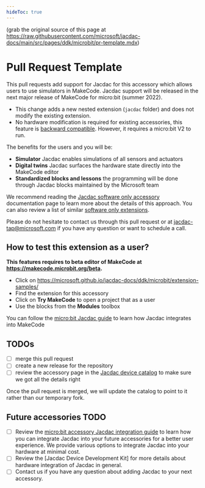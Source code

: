 ```yaml
---
hideToc: true
---
```


(grab the original source of this page at https://raw.githubusercontent.com/microsoft/jacdac-docs/main/src/pages/ddk/microbit/pr-template.mdx)

# Pull Request Template

This pull requests add support for Jacdac for this accessory
which allows users to use simulators in MakeCode. Jacdac support will be released in the next major release of MakeCode for micro:bit (summer 2022).

-   This change adds a new nested extension (`jacdac` folder)
and does not modify the existing extension.
-   No hardware modification is required for existing accessories, this feature
is [backward compatible](https://microsoft.github.io/jacdac-docs/ddk/microbit/software-only-accessory/). However, it requires a micro:bit V2 to run.

The benefits for the users and you will be:

-   **Simulator** Jacdac enables simulations of all sensors and actuators
-   **Digital twins** Jacdac surfaces the hardware state directly into the MakeCode editor
-   **Standardized blocks and lessons** the programming will be done through
Jacdac blocks maintained by the Microsoft team

We recommend reading the [Jacdac software only accessory](https://microsoft.github.io/jacdac-docs/ddk/microbit/software-only-accessory/) documentation page to learn more 
about the details of this approach. You can also review a list of similar [software only extensions](https://microsoft.github.io/jacdac-docs/ddk/microbit/extension-samples/).

Please do not hesitate to contact us through this pull request or at jacdac-tap@microsoft.com 
if you have any question or want to schedule a call.

## How to test this extension as a user?

**This features requires to beta editor of MakeCode at https://makecode.microbit.org/beta.**

- Click on https://microsoft.github.io/jacdac-docs/ddk/microbit/extension-samples/
- Find the extension for this accessory
- Click on **Try MakeCode** to open a project that as a user
- Use the blocks from the **Modules** toolbox

You can follow the [micro:bit Jacdac guide](https://microsoft.github.io/jacdac-docs/clients/makecode/) to learn how Jacdac integrates into MakeCode

## TODOs

- [ ] merge this pull request
- [ ] create a new release for the repository
- [ ] review the accessory page in the [Jacdac device catalog](https://microsoft.github.io/jacdac-docs/devices/) to make sure we got all the details right

Once the pull request is merged, we will update the catalog to point to it rather than our temporary fork.

## Future accessories TODO

- [ ] Review the [micro:bit accessory Jacdac integration guide](https://microsoft.github.io/jacdac-docs/ddk/microbit/) to learn how you can integrate Jacdac into your future accessories
for a better user experience. We provide various options to integrate Jacdac into your hardware at minimal cost.
- [ ] Review the [Jacdac Device Development Kit] for more details about hardware integration
of Jacdac in general.
- [ ] Contact us if you have any question about adding Jacdac to your next accessory.
